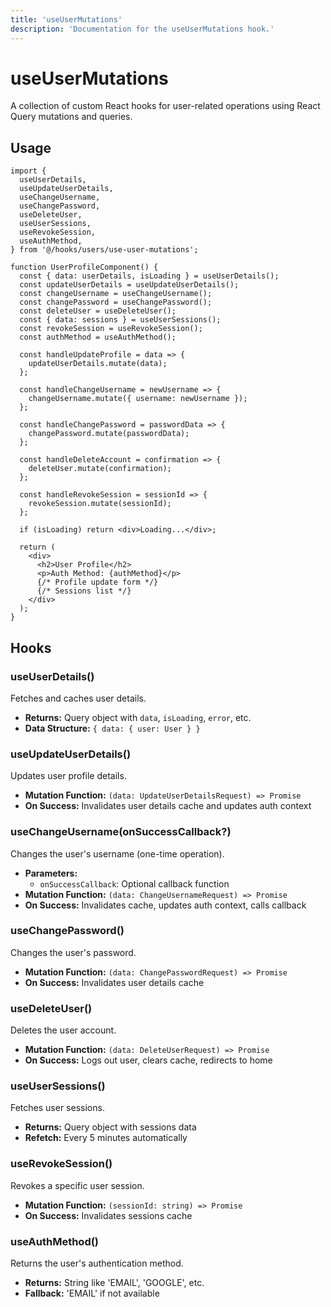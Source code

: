 ```yaml
---
title: 'useUserMutations'
description: 'Documentation for the useUserMutations hook.'
---
```


# useUserMutations

A collection of custom React hooks for user-related operations using React Query mutations and queries.

## Usage

```tsx
import {
  useUserDetails,
  useUpdateUserDetails,
  useChangeUsername,
  useChangePassword,
  useDeleteUser,
  useUserSessions,
  useRevokeSession,
  useAuthMethod,
} from '@/hooks/users/use-user-mutations';

function UserProfileComponent() {
  const { data: userDetails, isLoading } = useUserDetails();
  const updateUserDetails = useUpdateUserDetails();
  const changeUsername = useChangeUsername();
  const changePassword = useChangePassword();
  const deleteUser = useDeleteUser();
  const { data: sessions } = useUserSessions();
  const revokeSession = useRevokeSession();
  const authMethod = useAuthMethod();

  const handleUpdateProfile = data => {
    updateUserDetails.mutate(data);
  };

  const handleChangeUsername = newUsername => {
    changeUsername.mutate({ username: newUsername });
  };

  const handleChangePassword = passwordData => {
    changePassword.mutate(passwordData);
  };

  const handleDeleteAccount = confirmation => {
    deleteUser.mutate(confirmation);
  };

  const handleRevokeSession = sessionId => {
    revokeSession.mutate(sessionId);
  };

  if (isLoading) return <div>Loading...</div>;

  return (
    <div>
      <h2>User Profile</h2>
      <p>Auth Method: {authMethod}</p>
      {/* Profile update form */}
      {/* Sessions list */}
    </div>
  );
}
```

## Hooks

### useUserDetails()

Fetches and caches user details.

- **Returns:** Query object with `data`, `isLoading`, `error`, etc.
- **Data Structure:** `{ data: { user: User } }`

### useUpdateUserDetails()

Updates user profile details.

- **Mutation Function:** `(data: UpdateUserDetailsRequest) => Promise`
- **On Success:** Invalidates user details cache and updates auth context

### useChangeUsername(onSuccessCallback?)

Changes the user's username (one-time operation).

- **Parameters:**
  - `onSuccessCallback`: Optional callback function
- **Mutation Function:** `(data: ChangeUsernameRequest) => Promise`
- **On Success:** Invalidates cache, updates auth context, calls callback

### useChangePassword()

Changes the user's password.

- **Mutation Function:** `(data: ChangePasswordRequest) => Promise`
- **On Success:** Invalidates user details cache

### useDeleteUser()

Deletes the user account.

- **Mutation Function:** `(data: DeleteUserRequest) => Promise`
- **On Success:** Logs out user, clears cache, redirects to home

### useUserSessions()

Fetches user sessions.

- **Returns:** Query object with sessions data
- **Refetch:** Every 5 minutes automatically

### useRevokeSession()

Revokes a specific user session.

- **Mutation Function:** `(sessionId: string) => Promise`
- **On Success:** Invalidates sessions cache

### useAuthMethod()

Returns the user's authentication method.

- **Returns:** String like 'EMAIL', 'GOOGLE', etc.
- **Fallback:** 'EMAIL' if not available
